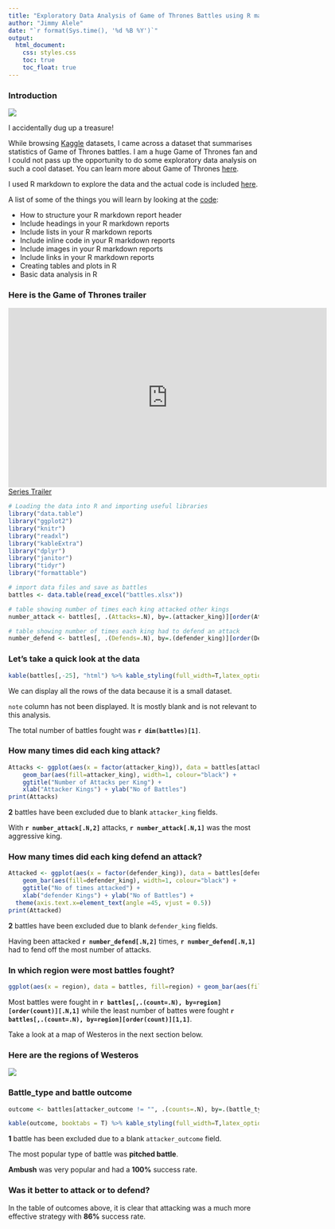 ```yaml
---
title: "Exploratory Data Analysis of Game of Thrones Battles using R markdown"
author: "Jimmy Alele"
date: "`r format(Sys.time(), '%d %B %Y')`"
output:
  html_document:
    css: styles.css
    toc: true
    toc_float: true
---
```


### Introduction
![](got.jpg)

I accidentally dug up a treasure!

While browsing [Kaggle](https://www.kaggle.com/mylesoneill/game-of-thrones) datasets, I came across a dataset that summarises statistics of Game of Thrones battles. I am a huge Game of Thrones fan and I could not pass up the opportunity to do some exploratory data analysis on such a cool dataset. You can learn more about Game of Thrones [here](https://www.hbo.com/game-of-thrones).

I used R markdown to explore the data and the actual code is included [here]().

A list of some of the things you will learn by looking at the [code]():

* How to structure your R markdown report header
* Include headings in your R markdown reports
* Include lists in your R markdown reports
* Include inline code in your R markdown reports
* Include images in your R markdown reports
* Include links in your R markdown reports
* Creating tables and plots in R
* Basic data analysis in R

### Here is the Game of Thrones trailer
<iframe src="https://www.hbo.com/embed/game-of-thrones/videos/series-trailer" width="640" height="360" style="overflow:hidden" scrolling="no" allowfullscreen="true" mozallowfullscreen="true" webkitallowfullscreen="true" seamless="seamless" frameborder="0" type="text/html"></iframe><div><a title="Series Trailer" href="https://www.hbo.com/video/game-of-thrones/videos/series-trailer">Series Trailer</a></div>

```r
# Loading the data into R and importing useful libraries
library("data.table")
library("ggplot2")
library("knitr")
library("readxl")
library("kableExtra")
library("dplyr")
library("janitor")
library("tidyr")
library("formattable")

# import data files and save as battles
battles <- data.table(read_excel("battles.xlsx"))

# table showing number of times each king attacked other kings
number_attack <- battles[, .(Attacks=.N), by=.(attacker_king)][order(Attacks)]

# table showing number of times each king had to defend an attack
number_defend <- battles[, .(Defends=.N), by=.(defender_king)][order(Defends)]
```

### Let's take a quick look at the data

```r
kable(battles[,-25], "html") %>% kable_styling(full_width=T,latex_options = "striped") %>% scroll_box( height = "500px")
```
We can display all the rows of the data because it is a small dataset.

`note` column has not been displayed. It is mostly blank and is not relevant to this analysis.

The total number of battles fought was **`r dim(battles)[1]`**.

### How many times did each king attack?

```r

Attacks <- ggplot(aes(x = factor(attacker_king)), data = battles[attacker_king != ""], fill=factor(attacker_king)) +
    geom_bar(aes(fill=attacker_king), width=1, colour="black") +
    ggtitle("Number of Attacks per King") +
    xlab("Attacker Kings") + ylab("No of Battles")
print(Attacks)
```
**2** battles have been excluded due to blank `attacker_king` fields.

With **`r number_attack[.N,2]`** attacks, **`r number_attack[.N,1]`** was the most aggressive king.


### How many times did each king defend an attack?


```r

Attacked <- ggplot(aes(x = factor(defender_king)), data = battles[defender_king != ""], fill=factor(defender_king)) +
    geom_bar(aes(fill=defender_king), width=1, colour="black") +
    ggtitle("No of times attacked") +
    xlab("defender Kings") + ylab("No of Battles") +
  theme(axis.text.x=element_text(angle =45, vjust = 0.5))
print(Attacked)
```
**2** battles have been excluded due to blank `defender_king` fields.

Having been attacked **`r number_defend[.N,2]`** times, **`r number_defend[.N,1]`** had to fend off the most number of attacks.


### In which region were most battles fought?

```r
ggplot(aes(x = region), data = battles, fill=region) + geom_bar(aes(fill=region), width=1, colour="black")
```

Most battles were fought in **`r battles[,.(count=.N), by=region][order(count)][.N,1]`** while the least number of battes were fought **`r battles[,.(count=.N), by=region][order(count)][1,1]`**.

Take a look at a map of Westeros in the next section below.

### Here are the regions of Westeros
![](regions.jpg)


### Battle_type and battle outcome

```r

outcome <- battles[attacker_outcome != "", .(counts=.N), by=.(battle_type,attacker_outcome)] %>% group_by(battle_type, attacker_outcome) %>% summarise(counts) %>% spread(attacker_outcome,counts, fill=0) %>% adorn_totals(where = c("col","row")) %>% mutate("% wins" = percent(win/Total, digits=0) )

kable(outcome, booktabs = T) %>% kable_styling(full_width=T,latex_options = "striped")

```

**1** battle has been excluded due to a blank `attacker_outcome` field.

The most popular type of battle was **pitched battle**.

**Ambush** was very popular and had a **100%** success rate.

### Was it better to attack or to defend?

In the table of outcomes above, it is clear that attacking was a much more effective strategy with **86%** success rate.



